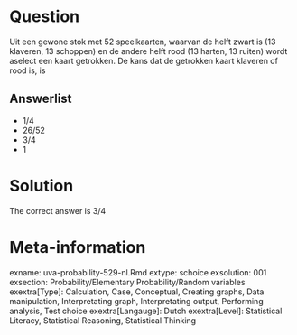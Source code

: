 Question
========

Uit een gewone stok met 52 speelkaarten, waarvan de helft zwart is (13 klaveren, 13 schoppen) en de andere helft rood (13 harten, 13 ruiten) wordt aselect een kaart getrokken. De kans dat de getrokken kaart klaveren of rood is, is 

Answerlist
----------
* 1\/4
* 26\/52
* 3\/4
* 1

Solution
========

The correct answer is  3\/4 

Meta-information
================
exname: uva-probability-529-nl.Rmd 
extype: schoice 
exsolution: 001 
exsection: Probability/Elementary Probability/Random variables
exextra[Type]: Calculation, Case, Conceptual, Creating graphs, Data manipulation, Interpretating graph, Interpretating output, Performing analysis, Test choice 
exextra[Langauge]: Dutch 
exextra[Level]: Statistical Literacy, Statistical Reasoning, Statistical Thinking 
